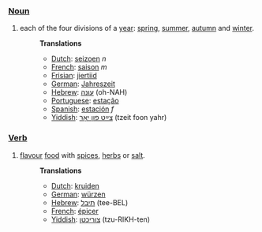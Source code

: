 ===[[Noun]]===
# each of the four divisions of a [[year]]: [[spring]], [[summer]], [[autumn]] and [[winter]].
#:'''Translations'''
#:* [[Dutch]]: [[seizoen]] ''n''
#:* [[French]]: [[saison]] ''m''
#:* [[Frisian]]: [[jiertiid]]
#:* [[German]]: [[Jahreszeit]]
#:* [[Hebrew]]: [[עונה]] (oh-NAH)
#:* [[Portuguese]]: [[estação]]
#:* [[Spanish]]: [[estación]] ''f''
#:* [[Yiddish]]: [[צײַט פון יאָר]] (tzeit foon yahr)

===[[Verb]]===
# [[flavour]] [[food]] with [[spice|spices]], [[herb|herbs]] or [[salt]].
#:'''Translations'''
#:* [[Dutch]]: [[kruiden]]
#:* [[German]]: [[würzen]]
#:* [[Hebrew]]: [[תיבל]] (tee-BEL)
#:* [[French]]: [[épicer]]
#:* [[Yiddish]]: [[צוריכטן]] (tzu-RIKH-ten)